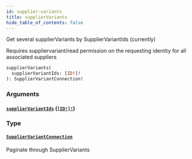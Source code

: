 ```yaml
---
id: supplier-variants
title: supplierVariants
hide_table_of_contents: false
---
```



Get several supplierVariants by SupplierVariantIds (currently)

Requires suppliervariant/read permission on the requesting identity for all associated suppliers

```graphql
supplierVariants(
  supplierVariantIds: [ID!]!
): SupplierVariantConnection!
```


### Arguments

#### [`supplierVariantIds`](#) ([`[ID!]!`](/supply/api/graphql-admin/reference/scalars/id))




### Type

#### [`SupplierVariantConnection`](/supply/api/graphql-admin/reference/objects/supplier-variant-connection)

Paginate through SupplierVariants




